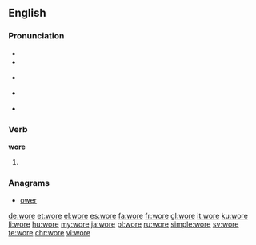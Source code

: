 {{also|WORE}}
==English==

===Pronunciation===
* {{IPA|/woɹ/|/wɔɹ/}}
* {{audio|en-us-wore.ogg|Audio (US)}}
* {{a|RP}} {{IPA|/wɔː/}}
* {{homophones|lang=en|war}} {{qualifier|some dialects}}
* {{rhymes|ɔː(r)}}

===Verb===
'''wore'''

# {{en-simple past of|wear}}

===Anagrams===
* [[ower#English|ower]]

[[de:wore]]
[[et:wore]]
[[el:wore]]
[[es:wore]]
[[fa:wore]]
[[fr:wore]]
[[gl:wore]]
[[it:wore]]
[[ku:wore]]
[[li:wore]]
[[hu:wore]]
[[my:wore]]
[[ja:wore]]
[[pl:wore]]
[[ru:wore]]
[[simple:wore]]
[[sv:wore]]
[[te:wore]]
[[chr:wore]]
[[vi:wore]]